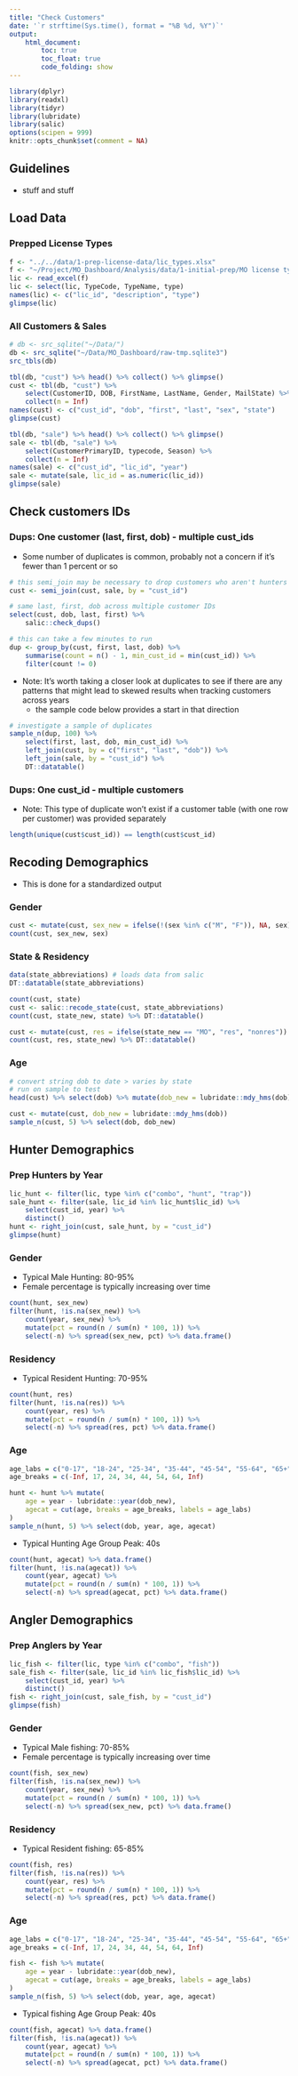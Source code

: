 ```yaml
---
title: "Check Customers"
date: '`r strftime(Sys.time(), format = "%B %d, %Y")`'
output: 
    html_document:
        toc: true
        toc_float: true
        code_folding: show
---
```


```r
library(dplyr)
library(readxl)
library(tidyr)
library(lubridate)
library(salic)
options(scipen = 999)
knitr::opts_chunk$set(comment = NA)
```

## Guidelines

- stuff and stuff

## Load Data

### Prepped License Types

```r
f <- "../../data/1-prep-license-data/lic_types.xlsx"
f <- "~/Project/MO_Dashboard/Analysis/data/1-initial-prep/MO license types.xlsx"
lic <- read_excel(f)
lic <- select(lic, TypeCode, TypeName, type)
names(lic) <- c("lic_id", "description", "type")
glimpse(lic)
```

### All Customers & Sales

```r
# db <- src_sqlite("~/Data/")
db <- src_sqlite("~/Data/MO_Dashboard/raw-tmp.sqlite3")
src_tbls(db)
```

```r
tbl(db, "cust") %>% head() %>% collect() %>% glimpse()
cust <- tbl(db, "cust") %>% 
    select(CustomerID, DOB, FirstName, LastName, Gender, MailState) %>%
    collect(n = Inf)
names(cust) <- c("cust_id", "dob", "first", "last", "sex", "state")
glimpse(cust)
```

```r
tbl(db, "sale") %>% head() %>% collect() %>% glimpse()
sale <- tbl(db, "sale") %>% 
    select(CustomerPrimaryID, typecode, Season) %>%
    collect(n = Inf)
names(sale) <- c("cust_id", "lic_id", "year")
sale <- mutate(sale, lic_id = as.numeric(lic_id))
glimpse(sale)
```

## Check customers IDs

### Dups: One customer (last, first, dob) - multiple cust_ids

- Some number of duplicates is common, probably not a concern if it's fewer than 1 percent or so

```r
# this semi_join may be necessary to drop customers who aren't hunters or anglers
cust <- semi_join(cust, sale, by = "cust_id")

# same last, first, dob across multiple customer IDs
select(cust, dob, last, first) %>%
    salic::check_dups()
```

```r
# this can take a few minutes to run
dup <- group_by(cust, first, last, dob) %>%
	summarise(count = n() - 1, min_cust_id = min(cust_id)) %>% 
	filter(count != 0)
```

- Note: It's worth taking a closer look at duplicates to see if there are any patterns that might lead to skewed results when tracking customers across years
    + the sample code below provides a start in that direction
    
```r
# investigate a sample of duplicates
sample_n(dup, 100) %>%
    select(first, last, dob, min_cust_id) %>%
    left_join(cust, by = c("first", "last", "dob")) %>%
    left_join(sale, by = "cust_id") %>%
    DT::datatable()
```

### Dups: One cust_id - multiple customers

- Note: This type of duplicate won't exist if a customer table (with one row per customer) was provided separately

```r
length(unique(cust$cust_id)) == length(cust$cust_id)
```

## Recoding Demographics

- This is done for a standardized output

### Gender

```r
cust <- mutate(cust, sex_new = ifelse(!(sex %in% c("M", "F")), NA, sex))
count(cust, sex_new, sex)
```

### State & Residency

```r
data(state_abbreviations) # loads data from salic
DT::datatable(state_abbreviations)
```

```r
count(cust, state)
cust <- salic::recode_state(cust, state_abbreviations)
count(cust, state_new, state) %>% DT::datatable()
```

```r
cust <- mutate(cust, res = ifelse(state_new == "MO", "res", "nonres"))
count(cust, res, state_new) %>% DT::datatable()
```

### Age

```r
# convert string dob to date > varies by state
# run on sample to test
head(cust) %>% select(dob) %>% mutate(dob_new = lubridate::mdy_hms(dob))

cust <- mutate(cust, dob_new = lubridate::mdy_hms(dob))
sample_n(cust, 5) %>% select(dob, dob_new)
```

## Hunter Demographics

### Prep Hunters by Year

```r
lic_hunt <- filter(lic, type %in% c("combo", "hunt", "trap"))
sale_hunt <- filter(sale, lic_id %in% lic_hunt$lic_id) %>% 
    select(cust_id, year) %>% 
    distinct()
hunt <- right_join(cust, sale_hunt, by = "cust_id")
glimpse(hunt)
```

### Gender

- Typical Male Hunting: 80-95%
- Female percentage is typically increasing over time

```r
count(hunt, sex_new)
filter(hunt, !is.na(sex_new)) %>%
    count(year, sex_new) %>% 
    mutate(pct = round(n / sum(n) * 100, 1)) %>%
    select(-n) %>% spread(sex_new, pct) %>% data.frame()
```

### Residency

- Typical Resident Hunting: 70-95%

```r
count(hunt, res)
filter(hunt, !is.na(res)) %>%
    count(year, res) %>% 
    mutate(pct = round(n / sum(n) * 100, 1)) %>%
    select(-n) %>% spread(res, pct) %>% data.frame()
```

### Age

```r
age_labs = c("0-17", "18-24", "25-34", "35-44", "45-54", "55-64", "65+")
age_breaks = c(-Inf, 17, 24, 34, 44, 54, 64, Inf)

hunt <- hunt %>% mutate(
    age = year - lubridate::year(dob_new),
    agecat = cut(age, breaks = age_breaks, labels = age_labs)
)
sample_n(hunt, 5) %>% select(dob, year, age, agecat)
```

- Typical Hunting Age Group Peak: 40s

```r
count(hunt, agecat) %>% data.frame()
filter(hunt, !is.na(agecat)) %>%
    count(year, agecat) %>% 
    mutate(pct = round(n / sum(n) * 100, 1)) %>%
    select(-n) %>% spread(agecat, pct) %>% data.frame()
```

## Angler Demographics

### Prep Anglers by Year

```r
lic_fish <- filter(lic, type %in% c("combo", "fish"))
sale_fish <- filter(sale, lic_id %in% lic_fish$lic_id) %>% 
    select(cust_id, year) %>% 
    distinct()
fish <- right_join(cust, sale_fish, by = "cust_id")
glimpse(fish)
```

### Gender

- Typical Male fishing: 70-85%
- Female percentage is typically increasing over time

```r
count(fish, sex_new)
filter(fish, !is.na(sex_new)) %>%
    count(year, sex_new) %>% 
    mutate(pct = round(n / sum(n) * 100, 1)) %>%
    select(-n) %>% spread(sex_new, pct) %>% data.frame()
```

### Residency

- Typical Resident fishing: 65-85%

```r
count(fish, res)
filter(fish, !is.na(res)) %>%
    count(year, res) %>% 
    mutate(pct = round(n / sum(n) * 100, 1)) %>%
    select(-n) %>% spread(res, pct) %>% data.frame()
```

### Age

```r
age_labs = c("0-17", "18-24", "25-34", "35-44", "45-54", "55-64", "65+")
age_breaks = c(-Inf, 17, 24, 34, 44, 54, 64, Inf)

fish <- fish %>% mutate(
    age = year - lubridate::year(dob_new),
    agecat = cut(age, breaks = age_breaks, labels = age_labs)
)
sample_n(fish, 5) %>% select(dob, year, age, agecat)
```

- Typical fishing Age Group Peak: 40s

```r
count(fish, agecat) %>% data.frame()
filter(fish, !is.na(agecat)) %>%
    count(year, agecat) %>% 
    mutate(pct = round(n / sum(n) * 100, 1)) %>%
    select(-n) %>% spread(agecat, pct) %>% data.frame()
```
